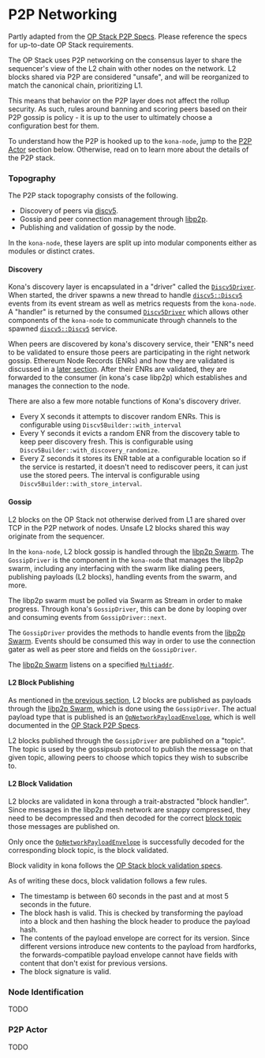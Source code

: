 
# P2P Networking

<Callout type="info">

Partly adapted from the [OP Stack P2P Specs][p2p-specs].
Please reference the specs for up-to-date OP Stack requirements.

</Callout>

The OP Stack uses P2P networking on the consensus layer to share
the sequencer's view of the L2 chain with other nodes on the
network. L2 blocks shared via P2P are considered "unsafe", and
will be reorganized to match the canonical chain, prioritizing L1.

This means that behavior on the P2P layer does not affect the
rollup security. As such, rules around banning and scoring peers
based on their P2P gossip is policy - it is up to the user to
ultimately choose a configuration best for them.

To understand how the P2P is hooked up to the `kona-node`, jump
to the [P2P Actor](#-p2p-actor) section below. Otherwise, read
on to learn more about the details of the P2P stack.


### Topography

The P2P stack topography consists of the following.

- Discovery of peers via [discv5][discv5].
- Gossip and peer connection management through [libp2p][libp2p].
- Publishing and validation of gossip by the node.

In the `kona-node`, these layers are split up into modular
components either as modules or distinct crates.


#### Discovery

Kona's discovery layer is encapsulated in a "driver" called
the [`Discv5Driver`][driver]. When started, the driver spawns a
new thread to handle [`discv5::Discv5`][discv5-service] events
from its event stream as well as metrics requests from the
`kona-node`. A "handler" is returned by the consumed
[`Discv5Driver`][driver] which allows other components of
the `kona-node` to communicate through channels to the
spawned [`discv5::Discv5`][discv5-service] service.

When peers are discovered by kona's discovery service, their
"ENR"s need to be validated to ensure those peers are
participating in the right network gossip. Ethereum Node
Records (ENRs) and how they are validated is discussed in a
[later section](#-node-identification). After their ENRs are
validated, they are forwarded to the consumer (in kona's case
libp2p) which establishes and manages the connection to the
node.

There are also a few more notable functions of Kona's discovery
driver.

- Every X seconds it attempts to discover random ENRs. This is
  configurable using `Discv5Builder::with_interval`
- Every Y seconds it evicts a random ENR from the discovery
  table to keep peer discovery fresh. This is configurable
  using `Discv5Builder::with_discovery_randomize`.
- Every Z seconds it stores its ENR table at a configurable
  location so if the service is restarted, it doesn't need to
  rediscover peers, it can just use the stored peers. The
  interval is configurable using
  `Discv5Builder::with_store_interval`.


#### Gossip

L2 blocks on the OP Stack not otherwise derived from L1 are
shared over TCP in the P2P network of nodes. Unsafe L2 blocks
shared this way originate from the sequencer.

In the `kona-node`, L2 block gossip is handled through the
[libp2p Swarm][swarm]. The `GossipDriver` is the component
in the `kona-node` that manages the libp2p swarm, including
any interfacing with the swarm like dialing peers, publishing
payloads (L2 blocks), handling events from the swarm, and more.

<Callout type="info">

The libp2p swarm must be polled via Swarm as Stream
in order to make progress.
Through kona's `GossipDriver`, this can be done by looping
over and consuming events from `GossipDriver::next`.

</Callout>

The `GossipDriver` provides the methods to handle events
from the [libp2p Swarm][swarm]. Events should be consumed
this way in order to use the connection gater as well as peer
store and fields on the `GossipDriver`.

The [libp2p Swarm][swarm] listens on a specified
[`Multiaddr`][multiaddr].


#### L2 Block Publishing

As mentioned in [the previous section](#-gossip), L2 blocks
are published as payloads through the [libp2p Swarm][swarm],
which is done using the `GossipDriver`. The actual payload
type that is published is an [`OpNetworkPayloadEnvelope`][env],
which is well documented in the [OP Stack P2P Specs][p2p-specs].

L2 blocks published through the `GossipDriver` are published on
a "topic". The topic is used by the gossipsub protocol to publish
the message on that given topic, allowing peers to choose which
topics they wish to subscribe to.


#### L2 Block Validation

L2 blocks are validated in kona through a trait-abstracted
"block handler". Since messages in the libp2p mesh network are
snappy compressed, they need to be decompressed and then decoded
for the correct [block topic][block-topic] those messages are
published on.

Only once the [`OpNetworkPayloadEnvelope`][env] is successfully
decoded for the corresponding block topic, is the block validated.

<Callout type="info">

Block validity in kona follows the [OP Stack block validation specs][validation].

</Callout>

As of writing these docs, block validation follows a few rules.

- The timestamp is between 60 seconds in the past and at most 5 seconds in the future.
- The block hash is valid. This is checked by transforming the payload into a block
  and then hashing the block header to produce the payload hash.
- The contents of the payload envelope are correct for its version. Since different
  versions introduce new contents to the payload from hardforks, the
  forwards-compatible payload envelope cannot have fields with content that don't exist
  for previous versions.
- The block signature is valid.


### Node Identification

TODO


### P2P Actor

TODO





[validation]: https://specs.optimism.io/protocol/rollup-node-p2p.html#block-validation

[block-topic]: https://specs.optimism.io/protocol/rollup-node-p2p.html#gossip-topics

[multiaddr]: https://docs.rs/libp2p/0.56.0/libp2p/struct.Multiaddr.html

[env]: https://docs.rs/op-alloy-rpc-types-engine/latest/op_alloy_rpc_types_engine/struct.OpNetworkPayloadEnvelope.html

[swarm]: https://docs.rs/libp2p/latest/libp2p/struct.Swarm.html

[discv5-service]: https://docs.rs/discv5/latest/discv5/struct.Discv5.html

[driver]: https://github.com/op-rs/kona/blob/main/crates/node/p2p/src/discv5/mod.rs

[discv5]: https://github.com/ethereum/devp2p/blob/master/discv5/discv5.md
[libp2p]: https://libp2p.io/

[p2p-specs]: https://specs.optimism.io/protocol/rollup-node-p2p.html
